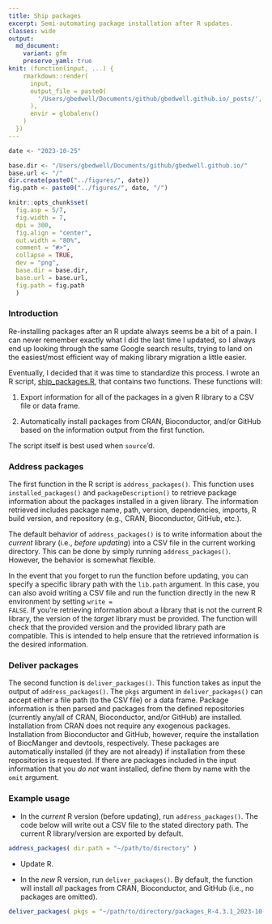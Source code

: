 ```yaml
---
title: Ship packages
excerpt: Semi-automating package installation after R updates.
classes: wide
output:
  md_document:
    variant: gfm
    preserve_yaml: true
knit: (function(input, ...) {
    rmarkdown::render(
      input,
      output_file = paste0(
        '/Users/gbedwell/Documents/github/gbedwell.github.io/_posts/', '2023-08-01', '-', 'ship_packages','.md'
      ),
      envir = globalenv()
    )
  })
---
```


```r
date <- "2023-10-25"

base.dir <- "/Users/gbedwell/Documents/github/gbedwell.github.io/"
base.url <- "/"
dir.create(paste0("../figures/", date))
fig.path <- paste0("../figures/", date, "/")

knitr::opts_chunk$set(
  fig.asp = 5/7,
  fig.width = 7,
  dpi = 300,
  fig.align = "center",
  out.width = "80%",
  comment = "#>",
  collapse = TRUE,
  dev = "png",
  base.dir = base.dir, 
  base.url = base.url,
  fig.path = fig.path
  )
```

### Introduction
Re-installing packages after an R update always seems be a bit of a pain. I can never remember exactly what I did the last time I updated, so I always end up looking through the same Google search results, trying to land on the easiest/most efficient way of making library migration a little easier.

Eventually, I decided that it was time to standardize this process. I wrote an R script, [ship_packages.R](https://github.com/gbedwell/ship_packages), that contains two functions. These functions will:

1. Export information for all of the packages in a given R library to a CSV file or data frame.

2. Automatically install packages from CRAN, Bioconductor, and/or GitHub based on the information output from the first function.

The script itself is best used when <code>source</code>'d.

### Address packages

The first function in the R script is <code>address_packages()</code>. This function uses <code>installed_packages()</code> and <code>packageDescription()</code> to retrieve package information about the packages installed in a given library. The information retrieved includes package name, path, version, dependencies, imports, R build version, and repository (e.g., CRAN, Bioconductor, GitHub, etc.).

Τhe default behavior of <code>address_packages()</code> is to write information about the <i>current</i> library (i.e., <i>before updating</i>) into a CSV file in the current working directory. This can be done by simply running <code>address_packages()</code>. However, the behavior is somewhat flexible.

In the event that you forget to run the function before updating, you can specify a specific library path with the <code>lib.path</code> argument. In this case, you can also avoid writing a CSV file and run the function directly in the new R environment by setting <code>write = FALSE</code>. If you're retrieving information about a library that is not the current R library, the version of the <i>target</i> library must be provided. The function will check that the provided version and the provided library path are compatible. This is intended to help ensure that the retrieved information is the desired information.

### Deliver packages

The second function is <code>deliver_packages()</code>. This function takes as input the output of <code>address_packages()</code>. The <code>pkgs</code> argument in <code>deliver_packages()</code> can accept either a file path (to the CSV file) or a data frame. Package information is then parsed and packages from the defined repositories (currently any/all of CRAN, Bioconductor, and/or GitHub) are installed. Installation from CRAN does not require any exogenous packages. Installation from Bioconductor and GitHub, however, require the installation of BiocManger and devtools, respectively. These packages are automatically installed (if they are not already) if installation from these repositories is requested. If there are packages included in the input information that you <i>do not</i> want installed, define them by name with the <code>omit</code> argument.

### Example usage

+ In the <i>current</i> R version (before updating), run <code>address_packages()</code>. The code below will write out a CSV file to the stated directory path. The current R library/version are exported by default.

```r
address_packages( dir.path = "~/path/to/directory" )
```

+ Update R.

+ In the <i>new</i> R version, run <code>deliver_packages()</code>. By default, the function will install <i>all</i> packages from CRAN, Bioconductor, and GitHub (i.e., no packages are omitted).

```r
deliver_packages( pkgs = "~/path/to/directory/packages_R-4.3.1_2023-10-25.csv" )
```














